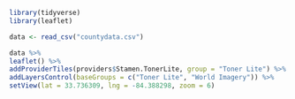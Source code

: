 ```r

library(tidyverse)
library(leaflet)

data <- read_csv("countydata.csv")

data %>% 
leaflet() %>%
addProviderTiles(providers$Stamen.TonerLite, group = "Toner Lite") %>%
addLayersControl(baseGroups = c("Toner Lite", "World Imagery")) %>%
setView(lat = 33.736309, lng = -84.388298, zoom = 6)

```
